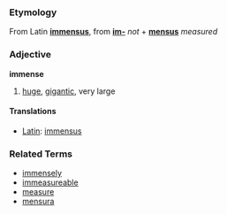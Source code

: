 ===Etymology===
From Latin '''[[immensus]]''', from '''[[im-]]''' ''not'' + '''[[mensus]]''' ''measured''

===Adjective===
'''immense'''

# [[huge]], [[gigantic]], very large

====Translations====
*[[Latin]]: [[immensus]]

===Related Terms===
*[[immensely]]
*[[immeasureable]]
*[[measure]]
*[[mensura]]